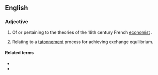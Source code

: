 ==English==

===Adjective===
{{en-adj}}

# {{context|economics}} Of or pertaining to the theories of the 19th century French [[economist]] {{w|Léon Walras}}.
# {{context|economics}} Relating to a [[tatonnement]] process for achieving exchange equilibrium.

====Related terms====
*{{w|Walrasian auction}}
*{{w|Walras' law}}